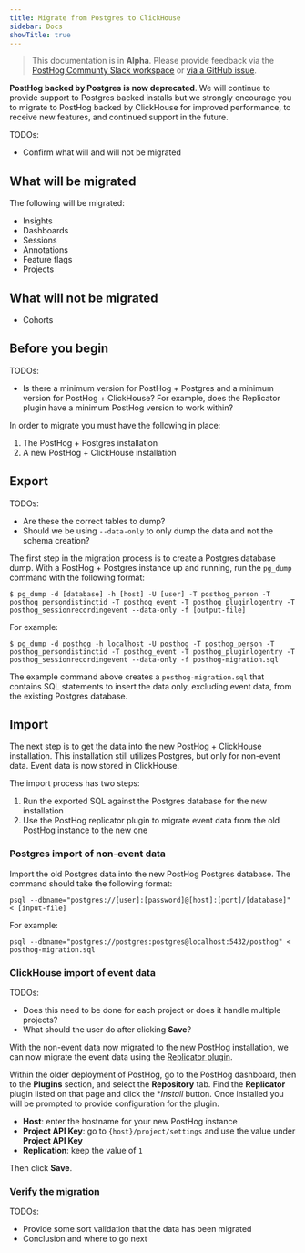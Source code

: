 ```yaml
---
title: Migrate from Postgres to ClickHouse
sidebar: Docs
showTitle: true
---
```


> This documentation is in **Alpha**. Please provide feedback via the [PostHog Communty Slack workspace](/slack) or [via a GitHub issue](https://github.com/PostHog/posthog.com/issues).

**PostHog backed by Postgres is now deprecated**. We will continue to provide support to Postgres backed installs but we strongly encourage you to migrate to PostHog backed by ClickHouse for improved performance, to receive new features, and continued support in the future.

TODOs:
- Confirm what will and will not be migrated

## What will be migrated

The following will be migrated:

- Insights
- Dashboards
- Sessions
- Annotations
- Feature flags
- Projects

## What will not be migrated

- Cohorts

## Before you begin

TODOs:
- Is there a minimum version for PostHog + Postgres and a minimum version for PostHog + ClickHouse? For example, does the Replicator plugin have a minimum PostHog version to work within?

In order to migrate you must have the following in place:

1. The PostHog + Postgres installation
2. A new PostHog + ClickHouse installation

## Export

TODOs:
- Are these the correct tables to dump?
- Should we be using `--data-only` to only dump the data and not the schema creation?

The first step in the migration process is to create a Postgres database dump. With a PostHog + Postgres instance up and running, run the `pg_dump` command with the following format:

```
$ pg_dump -d [database] -h [host] -U [user] -T posthog_person -T posthog_persondistinctid -T posthog_event -T posthog_pluginlogentry -T posthog_sessionrecordingevent --data-only -f [output-file]
```

For example:

```
$ pg_dump -d posthog -h localhost -U posthog -T posthog_person -T posthog_persondistinctid -T posthog_event -T posthog_pluginlogentry -T posthog_sessionrecordingevent --data-only -f posthog-migration.sql
```

The example command above creates a `posthog-migration.sql` that contains SQL statements to insert the data only, excluding event data, from the existing Postgres database.

## Import

The next step is to get the data into the new PostHog + ClickHouse installation. This installation still utilizes Postgres, but only for non-event data. Event data is now stored in ClickHouse.

The import process has two steps:

1. Run the exported SQL against the Postgres database for the new installation
2. Use the PostHog replicator plugin to migrate event data from the old PostHog instance to the new one

### Postgres import of non-event data

Import the old Postgres data into the new PostHog Postgres database. The command should take the following format:

```
psql --dbname="postgres://[user]:[password]@[host]:[port]/[database]" < [input-file]
```

For example:

```
psql --dbname="postgres://postgres:postgres@localhost:5432/posthog" < posthog-migration.sql
```

### ClickHouse import of event data

TODOs:
- Does this need to be done for each project or does it handle multiple projects?
- What should the user do after clicking **Save**?

With the non-event data now migrated to the new PostHog installation, we can now migrate the event data using the [Replicator plugin](https://posthog.com/plugins/replicator).

Within the older deployment of PostHog, go to the PostHog dashboard, then to the **Plugins** section, and select the **Repository** tab. Find the **Replicator** plugin listed on that page and click the **Install* button. Once installed you will be prompted to provide configuration for the plugin.

- **Host**: enter the hostname for your new PostHog instance
- **Project API Key**: go to `{host}/project/settings` and use the value under **Project API Key**
- **Replication**: keep the value of `1`

Then click **Save**.

### Verify the migration

TODOs:
- Provide some sort validation that the data has been migrated
- Conclusion and where to go next